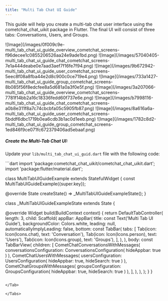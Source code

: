```yaml
---
title: "Multi Tab Chat UI Guide"
---
```


This guide will help you create a multi-tab chat user interface using the cometchat\_chat\_uikit package in Flutter. The final UI will consist of three tabs: Conversations, Users, and Groups.

<Tabs>
<Tab title="Android (Overview)">
![Image](/images/0f009c9e-multi_tab_chat_ui_guide_overview_cometchat_screens-f96decee1c0855206526aa24e9ade1bd.png)

</Tab>

<Tab title="Android (Conversations)">
![Image](/images/57040405-multi_tab_chat_ui_guide_chat_cometchat_screens-7e1a444deabe0e7aad3aef7f16fe7f94.png)

</Tab>

<Tab title="Android (Users)">
![Image](/images/9b672942-multi_tab_chat_ui_guide_user_cometchat_screens-5eec8f08a8fba44e2d8c900c0ce719e4.png)

</Tab>

<Tab title="Android (Groups)">
![Image](/images/733a1427-multi_tab_chat_ui_guide_group_cometchat_screens-8b085f56f8edcfee8a5d681a0a3f0e5f.png)

</Tab>

</Tabs>

<Tabs>
<Tab title="iOS (Overview)">
![Image](/images/3a207066-multi_tab_chat_ui_guide_overview_cometchat_screens-7781f14bb2a16c18336fedd60f737e6e.png)

</Tab>

<Tab title="iOS (Conversations)">
![Image](/images/b7998116-multi_tab_chat_ui_guide_chat_cometchat_screens-a0b8e311f8a7c74cbcbfa05c5905fb87.png)

</Tab>

<Tab title="iOS (Users)">
![Image](/images/8a616a6a-multi_tab_chat_ui_guide_user_cometchat_screens-5bddf6dbc1719b0ea6cdb3b1ac0d1eeb.png)

</Tab>

<Tab title="iOS (Groups)">
![Image](/images/1782c8d2-multi_tab_chat_ui_guide_group_cometchat_screens-1ed846f9ce071fc672379406ad5ebaaf.png)

</Tab>

</Tabs>

##### Create the Multi-Tab Chat UI:

Update your `lib/multi_tab_chat_ui_guid.dart` file with the following code:

<Tabs>
<Tab title="Dart">
```dart
import 'package:cometchat_chat_uikit/cometchat_chat_uikit.dart';
import 'package:flutter/material.dart';

class MultiTabUIGuideExample extends StatefulWidget {
  const MultiTabUIGuideExample({super.key});

  @override
  State<MultiTabUIGuideExample> createState() => _MultiTabUIGuideExampleState();
}

class _MultiTabUIGuideExampleState extends State<MultiTabUIGuideExample> {

  @override
  Widget build(BuildContext context) {
    return DefaultTabController(
      length: 3,
      child: Scaffold(
        appBar: AppBar(
          title: const Text('Multi Tab UI Guide'),
          backgroundColor: Colors.white,
          leading: null,
          automaticallyImplyLeading: false,
          bottom: const TabBar(
            tabs: [
              Tab(icon: Icon(Icons.chat), text: 'Conversation'),
              Tab(icon: Icon(Icons.person), text: 'Users'),
              Tab(icon: Icon(Icons.group), text: 'Groups'),
            ],
          ),
        ),
        body: const TabBarView(
          children: [
            CometChatConversationsWithMessages(
                conversationsConfiguration: ConversationsConfiguration(
                    hideAppbar: true
                )
            ),
            CometChatUsersWithMessages(
                usersConfiguration: UsersConfiguration(
                    hideAppbar: true,
                    hideSearch: true
                )
            ),
            CometChatGroupsWithMessages(
                groupsConfiguration: GroupsConfiguration(
                    hideAppbar: true,
                    hideSearch: true
                )
            ),
          ],
        ),
      ),
    );
  }
}
```

</Tab>

</Tabs>
